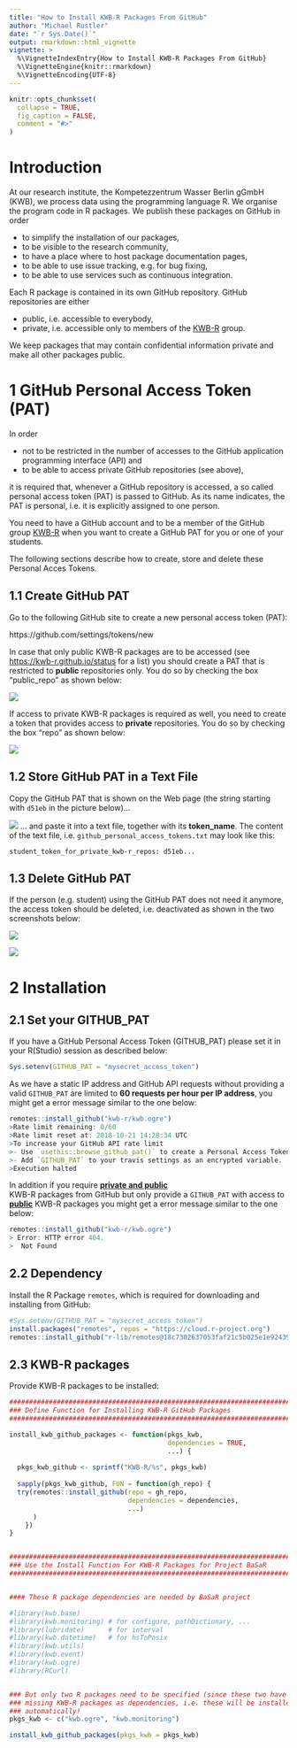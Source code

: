 ```yaml
---
title: "How to Install KWB-R Packages From GitHub"
author: "Michael Rustler"
date: "`r Sys.Date()`"
output: rmarkdown::html_vignette
vignette: >
  %\VignetteIndexEntry{How to Install KWB-R Packages From GitHub}
  %\VignetteEngine{knitr::rmarkdown}
  %\VignetteEncoding{UTF-8}
---
```


```r
knitr::opts_chunk$set(
  collapse = TRUE,
  fig_caption = FALSE,
  comment = "#>"
)
```

# Introduction

At our research institute, the Kompetezzentrum Wasser Berlin gGmbH (KWB), we
process data using the programming language R. We organise the program code in
R packages. We publish these packages on GitHub in order 

* to simplify the installation of our packages,
* to be visible to the research community,
* to have a place where to host package documentation pages,
* to be able to use issue tracking, e.g. for bug fixing,
* to be able to use services such as continuous integration.

Each R package is contained in its own GitHub repository. GitHub repositories
are either 

* public, i.e. accessible to everybody,
* private, i.e. accessible only to members of the 
[KWB-R](https://github.com/kwb-r) group.

We keep packages that may contain confidential information private and make all 
other packages public.

# 1 GitHub Personal Access Token (PAT)

In order 

* not to be restricted in the number of accesses to the GitHub application 
programming interface (API) and
* to be able to access private GitHub repositories (see above),

it is required that, whenever a GitHub repository is accessed, a so called
personal access token (PAT) is passed to GitHub. As its name indicates, the 
PAT is personal, i.e. it is explicitly assigned to one person. 

You need to have a GitHub account and to be a member of the GitHub group
[KWB-R](https://github.com/kwb-r) when you want to create a GitHub PAT for you 
or one of your students.

The following sections describe how to create, store and delete these Personal
Acces Tokens.

## 1.1 Create GitHub PAT

Go to the following GitHub site to create a new personal access token (PAT):

https://github.com/settings/tokens/new

In case that only public KWB-R packages are to be accessed (see
[https://kwb-r.github.io/status](https://kwb-r.github.io/status) for a list) you
should create a PAT that is restricted to **public** repositories only. You do
so by checking the box "public_repo" as shown below: 

![](images/github_pat_public.jpg)

If access to private KWB-R packages is required as well, you need to create a
token that provides access to **private** repositories. You do so by checking 
the box "repo" as shown below:

![](images/github_pat_private.jpg)

## 1.2 Store GitHub PAT in a Text File

Copy the GitHub PAT that is shown on the Web page (the string starting with 
`d51eb` in the picture below)...

![](images/github_pat_copy.jpg)
... and paste it into a text file, together with its **token_name**. The content 
of the text file, i.e. `github_personal_access_tokens.txt` may look like this:

```
student_token_for_private_kwb-r_repos: d51eb...
```

## 1.3 Delete GitHub PAT

If the person (e.g. student) using the GitHub PAT does not need it anymore, the
access token should be deleted, i.e. deactivated as shown in the two screenshots below:

![](images/github_pat_delete1.jpg)

![](images/github_pat_delete2.jpg)

# 2 Installation 

## 2.1 Set your GITHUB_PAT

If you have a GitHub Personal Access Token (GITHUB_PAT)
please set it in your R(Studio) session as described below:

```r
Sys.setenv(GITHUB_PAT = "mysecret_access_token")
```

As we have a static IP address and GitHub API requests without providing a 
valid `GITHUB_PAT` are limited to **60 requests per hour per IP address**, 
you might get a error message similar to the one below: 

```r
remotes::install_github("kwb-r/kwb.ogre")
>Rate limit remaining: 0/60
>Rate limit reset at: 2018-10-21 14:28:34 UTC
>To increase your GitHub API rate limit
>- Use `usethis::browse_github_pat()` to create a Personal Access Token.
>- Add `GITHUB_PAT` to your travis settings as an encrypted variable.
>Execution halted
```
In addition if you require **[private and public](#private-and-public-kwb-r-packages)**  
KWB-R packages from GitHub but only provide a `GITHUB_PAT` with access to 
**[public](#public-kwb-r-packages)** KWB-R packages you might get a error 
message similar to the one below: 

```r
remotes::install_github("kwb-r/kwb.ogre")
> Error: HTTP error 404.
>  Not Found
```

## 2.2 Dependency

Install the R Package `remotes`, which is required for downloading and installing 
from GitHub: 

```r
#Sys.setenv(GITHUB_PAT = "mysecret_access_token")
install.packages("remotes", repos = "https://cloud.r-project.org")
remotes::install_github("r-lib/remotes@18c7302637053faf21c5b025e1e9243962db1bdc")

```

## 2.3 KWB-R packages

Provide KWB-R packages to be installed:

```r

###############################################################################
### Define Function for Installing KWB-R GitHub Packages
###############################################################################

install_kwb_github_packages <- function(pkgs_kwb, 
                                        dependencies = TRUE,
                                        ...) {
  
  pkgs_kwb_github <- sprintf("KWB-R/%s", pkgs_kwb) 
  
  sapply(pkgs_kwb_github, FUN = function(gh_repo) {
  try(remotes::install_github(repo = gh_repo,
                              dependencies = dependencies, 
                              ...)
      )
    })
}


###############################################################################
### Use the Install Function For KWB-R Packages for Project BaSaR
###############################################################################


#### These R package dependencies are needed by BaSaR project

#library(kwb.base)
#library(kwb.monitoring) # for configure, pathDictionary, ...
#library(lubridate)      # for interval
#library(kwb.datetime)   # for hsToPosix
#library(kwb.utils)
#library(kwb.event)
#library(kwb.ogre)
#library(RCurl)


### But only two R packages need to be specified (since these two have the 
### missing KWB-R packages as dependencies, i.e. these will be installed 
### automatically! 
pkgs_kwb <- c("kwb.ogre", "kwb.monitoring")

install_kwb_github_packages(pkgs_kwb = pkgs_kwb)
```
